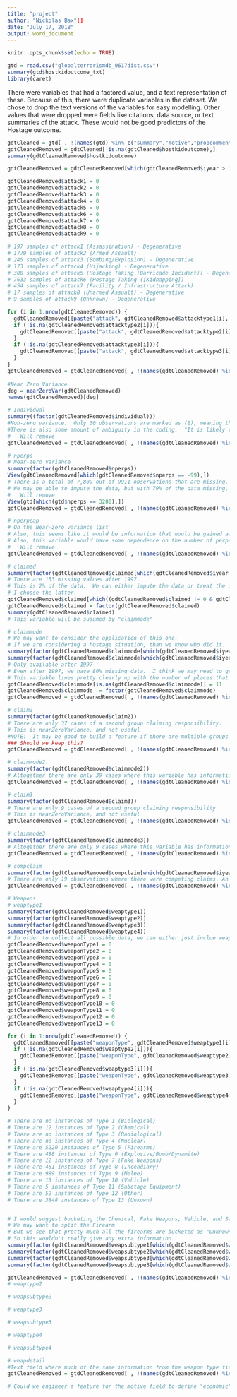---
title: "project"
author: "Nickolas Bax"[]
date: "July 17, 2018"
output: word_document
---

```{r setup, include=FALSE}
knitr::opts_chunk$set(echo = TRUE)
```

```{r}
gtd = read.csv("globalterrorismdb_0617dist.csv")
summary(gtd$hostkidoutcome_txt)
library(caret)
```

There were variables that had a factored value, and a text representation of these. Because of this, there were duplicate variables in the dataset. We chose to drop the text versions of the variables for easy modelling. Other values that were dropped were fields like citations, data source, or text summaries of the attack. These would not be good predictors of the Hostage outcome.
```{r}
gdtCleaned = gtd[ , !(names(gtd) %in% c("summary","motive","propcomment","location","ransomnote","addnotes","scite1","scite2","scite3","related","propextent_txt","weapsubtype1_txt","weapsubtype2_txt","weapsubtype3_txt","weapsubtype4_txt","weaptype1_txt","weaptype2_txt","weaptype3_txt","weaptype4_txt","alternative_txt","country_txt","region_txt","attacktype1_txt","attacktype2_txt","attacktype3_txt","targsubtype1_txt","targsubtype3_txt","targtype3_txt","natlty1_txt","natlty2_txt","targtype1_txt","targtype2_txt","targsubtype2_txt","claimmode_txt","claimmode2_txt","claimmode3_txt","hostkidoutcome_txt","dbsource"))]
gdtCleanedRemoved = gdtCleaned[!is.na(gdtCleaned$hostkidoutcome),]
summary(gdtCleanedRemoved$hostkidoutcome)

gdtCleanedRemoved = gdtCleanedRemoved[which(gdtCleanedRemoved$iyear > 1997),]

gdtCleanedRemoved$attack1 = 0
gdtCleanedRemoved$attack2 = 0
gdtCleanedRemoved$attack3 = 0
gdtCleanedRemoved$attack4 = 0
gdtCleanedRemoved$attack5 = 0
gdtCleanedRemoved$attack6 = 0
gdtCleanedRemoved$attack7 = 0
gdtCleanedRemoved$attack8 = 0
gdtCleanedRemoved$attack9 = 0

# 197 samples of attack1 (Assassination) - Degenerative
# 1779 samples of attack2 (Armed Assault)
# 245 samples of attack3 (Bombing/Explosion) - Degenerative
# 173 samples of attack4 (Hijacking) - Degenerative
# 308 samples of attack5 (Hostage Taking [Barricade Incident]) - Degenerative
# 7633 samples of attack6 (Hostage Taking ([Kidnapping]) 
# 454 samples of attack7 (Facility / Infrastructure Attack)
# 17 samples of attack8 (Unarmed Assualt) - Degenerative
# 9 samples of attack9 (Unknown) - Degenerative

for (i in 1:nrow(gdtCleanedRemoved)) {
  gdtCleanedRemoved[[paste("attack", gdtCleanedRemoved$attacktype1[i], sep = "")]][i] = 1
  if (!is.na(gdtCleanedRemoved$attacktype2[i])){
    gdtCleanedRemoved[[paste("attack", gdtCleanedRemoved$attacktype2[i], sep = "")]][i] = 1
  }
  if (!is.na(gdtCleanedRemoved$attacktype3[i])){
    gdtCleanedRemoved[[paste("attack", gdtCleanedRemoved$attacktype3[i], sep = "")]][i] = 1
  }
}
gdtCleanedRemoved = gtdCleanedRemoved[ , !(names(gdtCleanedRemoved) %in% c("attacktype1", "attacktype2", "attacktype3", "attack1", "attack3", "attack4", "attack8", "attack9"))]
 
#Near Zero Variance
deg = nearZeroVar(gdtCleanedRemoved)
names(gdtCleanedRemoved)[deg]

# Individual
summary((factor(gdtCleanedRemoved$individual)))
#Non-zero variance.  Only 30 observations are marked as (1), meaning they were identified by name and not known to be affiliated with a group.
#There is also some amount of ambiguity in the coding.  "It is likely that assailants  thought to be characterized as "unaffiliated individuals" are frequently "unidentified""
#   Will remove
gdtCleanedRemoved = gtdCleanedRemoved[ , !(names(gdtCleanedRemoved) %in% c("individual"))]

# nperps
# Near-zero variance
summary(factor(gdtCleanedRemoved$nperps))
View(gdtCleanedRemoved[which(gdtCleanedRemoved$nperps == -99),])
# There is a total of 7,809 out of 9911 observations that are missing.  Additionally, there it seems like the data has some outliers (3,200 people!)
# We may be able to impute the data, but with 79% of the data missing, it may not be a good idea
#   Will remove
View(gtd[which(gtd$nperps == 3200),])
gdtCleanedRemoved = gtdCleanedRemoved[ , !(names(gdtCleanedRemoved) %in% c("nperps"))]

# nperpcap
# On the Near-zero variance list
# Also, this seems like it would be information that would be gained after the fact, so it doesn't seem like it would be avaialable to a person on the ground, in the situation
# Also, this variable would have some dependence on the number of perps that were there in the first place
#   Will remove
gdtCleanedRemoved = gtdCleanedRemoved[ , !(names(gdtCleanedRemoved) %in% c("nperpcap"))]

# claimed
summary(factor(gdtCleanedRemoved$claimed[which(gdtCleanedRemoved$iyear > 1997)]))
# There are 153 missing values after 1997.
# This is 2% of the data.  We can either impute the data or treat the unknown as it's own category
# I choose the latter.
gdtCleanedRemoved$claimed[which((gdtCleanedRemoved$claimed != 0 & gdtCleanedRemoved$claimed != 1) | is.na(gdtCleanedRemoved$claimed))] = 2
gdtCleanedRemoved$claimed = factor(gdtCleanedRemoved$claimed)
summary(gdtCleanedRemoved$claimed)
# This variable will be susumed by "claimmode"

# claimmode
# We may want to consider the application of this one.
# If we are considering a hostage situation, than we know who did it.
summary(factor(gdtCleanedRemoved$claimmode[which(gdtCleanedRemoved$iyear > 1997)]))
summary(factor(gdtCleanedRemoved$claimmode[which(gdtCleanedRemoved$iyear > 1997 & gdtCleanedRemoved$claimed == 1)]))
# Only available after 1997
# Even after 1997, we have 80% missing data.  I think we may need to get rid of this variable. 
# This variable lines pretty clearly up with the number of places that responsibility was claimed for.  I suggest that we use this variable, coding an additional variable, 11, to be understood as "responsibility was not claimed"
gdtCleanedRemoved$claimmode[is.na(gdtCleanedRemoved$claimmode)] = 11
gdtCleanedRemoved$claimmode  = factor(gdtCleanedRemoved$claimmode)
gdtCleanedRemoved = gtdCleanedRemoved[ , !(names(gdtCleanedRemoved) %in% c("claimed"))]

# claim2
summary(factor(gdtCleanedRemoved$claim2))
# There are only 37 cases of a second group claiming responsibility.
# This is nearZeroVariance, and not useful
#NOTE:  It may be good to build a feature if there are multiple groups working together (simple binary flag)
### Should we keep this?
gdtCleanedRemoved = gtdCleanedRemoved[ , !(names(gdtCleanedRemoved) %in% c("claim2"))]

# claimmode2
summary(factor(gdtCleanedRemoved$claimmode2))
# Altogether there are only 39 cases where this variable has information.  This is not helpful
gdtCleanedRemoved = gtdCleanedRemoved[ , !(names(gdtCleanedRemoved) %in% c("claimmode2"))]

# claim3
summary(factor(gdtCleanedRemoved$claim3))
# There are only 9 cases of a second group claiming responsibility.
# This is nearZeroVariance, and not useful
gdtCleanedRemoved = gtdCleanedRemoved[ , !(names(gdtCleanedRemoved) %in% c("claim3"))]

# claimmode3
summary(factor(gdtCleanedRemoved$claimmode3))
# Altogether there are only 9 cases where this variable has information.  This is not helpful
gdtCleanedRemoved = gtdCleanedRemoved[ , !(names(gdtCleanedRemoved) %in% c("claimmode3"))]

# compclaim
summary(factor(gdtCleanedRemoved$compclaim[which(gdtCleanedRemoved$iyear > 1997)]))
# There are only 19 observations where there were competing claims. An NA or -9 means that there is no indication of competing claims or the question is not applicable.  I feel like this isn't enough variation to make a difference
gdtCleanedRemoved = gtdCleanedRemoved[ , !(names(gdtCleanedRemoved) %in% c("compclaim"))]

# Weapons
# weaptype1
summary(factor(gdtCleanedRemoved$weaptype1))
summary(factor(gdtCleanedRemoved$weaptype2))
summary(factor(gdtCleanedRemoved$weaptype3))
summary(factor(gdtCleanedRemoved$weaptype4))
# In order to collect all possible data, we can either just inclue weaptype1, or we can spread the weapon type like we did with attack type
gdtCleanedRemoved$weaponType1 = 0
gdtCleanedRemoved$weaponType2 = 0
gdtCleanedRemoved$weaponType3 = 0
gdtCleanedRemoved$weaponType4 = 0
gdtCleanedRemoved$weaponType5 = 0
gdtCleanedRemoved$weaponType6 = 0
gdtCleanedRemoved$weaponType7 = 0
gdtCleanedRemoved$weaponType8 = 0
gdtCleanedRemoved$weaponType9 = 0
gdtCleanedRemoved$weaponType10 = 0
gdtCleanedRemoved$weaponType11 = 0
gdtCleanedRemoved$weaponType12 = 0
gdtCleanedRemoved$weaponType13 = 0

for (i in 1:nrow(gdtCleanedRemoved)) {
  gdtCleanedRemoved[[paste("weaponType", gdtCleanedRemoved$weaptype1[i], sep = "")]][i] = 1
  if (!is.na(gdtCleanedRemoved$weaptype2[i])){
    gdtCleanedRemoved[[paste("weaponType", gdtCleanedRemoved$weaptype2[i], sep = "")]][i] = 1
  }
  if (!is.na(gdtCleanedRemoved$weaptype3[i])){
    gdtCleanedRemoved[[paste("weaponType", gdtCleanedRemoved$weaptype3[i], sep = "")]][i] = 1
  }
  if (!is.na(gdtCleanedRemoved$weaptype4[i])){
    gdtCleanedRemoved[[paste("weaponType", gdtCleanedRemoved$weaptype4[i], sep = "")]][i] = 1
  }
}

# There are no instances of Type 1 (Biological)
# There are 12 instances of Type 2 (Chemical)
# There are no instances of Type 3 (Radiological)
# There are no instances of Type 4 (Nuclear)
# There are 5220 instances of Type 5 (Firearms)
# There are 488 instances of Type 6 (Explosive/Bomb/Dynamite)
# There are 12 instances of Type 7 (Fake Weapons)
# There are 461 instances of Type 8 (Incendiary)
# There are 989 instances of Type 9 (Melee)
# There are 15 instances of Type 10 (Vehicle)
# There are 5 instances of Type 11 (Sabotage Equipment)
# There are 52 instances of Type 12 (Other)
# There are 3848 instances of Type 13 (Unkown)


# I would suggest bucketing the Chemical, Fake Weapons, Vehicle, and Sabotage Equipment as Other
# We may want to split the Firearm
# But we see that pretty much all the firearms are bucketed as "Unknown Gun Type"
# So this wouldn't really give any extra information
summary(factor(gdtCleanedRemoved$weapsubtype1[which(gdtCleanedRemoved$weaptype1 == 5)]))
summary(factor(gdtCleanedRemoved$weapsubtype2[which(gdtCleanedRemoved$weaptype2 == 5)]))
summary(factor(gdtCleanedRemoved$weapsubtype3[which(gdtCleanedRemoved$weaptype3 == 5)]))
summary(factor(gdtCleanedRemoved$weapsubtype3[which(gdtCleanedRemoved$weaptype4 == 5)]))

gdtCleanedRemoved = gtdCleanedRemoved[ , !(names(gdtCleanedRemoved) %in% c("weaptyp1", "weaptype2", "weaptype3", "weaptype4", "weapsubtype1", "weapsubtype2", "weapsubtype3", "weapsubtype4", "weaponType1", "weaponType2", "weaponType3", "weaponType4", "weapontype7", "weapontype10", "weaponType11", "weaponType12"))]
# weaptype2

# weapsubtype2

# weaptype3

# weapsubtype3

# weaptype4

# weapsubtype4

# weapdetail
#Text field where much of the same information from the weapon type fields.
gdtCleanedRemoved = gtdCleanedRemoved[ , !(names(gdtCleanedRemoved) %in% c("weapdetail"))]

# Could we engineer a feature for the motive field to define "economic", "political", "social"? 
```
